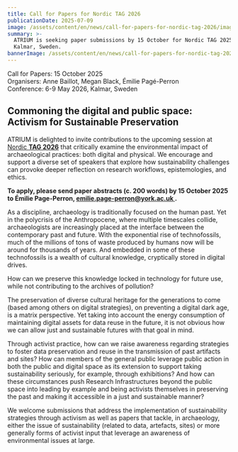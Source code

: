 ```yaml
---
title: Call for Papers for Nordic TAG 2026
publicationDate: 2025-07-09
image: /assets/content/en/news/call-for-papers-for-nordic-tag-2026/image.png
summary: >-
  ATRIUM is seeking paper submissions by 15 October for Nordic TAG 2025, in
  Kalmar, Sweden. 
bannerImage: /assets/content/en/news/call-for-papers-for-nordic-tag-2026/bannerImage.jpg
---
```

Call for Papers: 15 October 2025\
Organisers: Anne Baillot, Megan Black, Émilie Pagé-Perron\
Conference: 6-9 May 2026, Kalmar, Sweden

## **Commoning the digital and public space: Activism for Sustainable Preservation** 

ATRIUM is delighted to invite contributions to the upcoming session at [Nordic **TAG 2026**](https://lnu.se/en/meet-linnaeus-university/conferences/tag-2026/) that critically examine the environmental impact of archaeological practices: both digital and physical. We encourage and support a diverse set of speakers that explore how sustainability challenges can provoke deeper reflection on research workflows, epistemologies, and ethics.

**To apply, please send paper abstracts (c. 200 words) by 15 October 2025 to Émilie Page-Perron, [emilie.page-perron@york.ac.uk ](mailto:emilie.page-perron@york.ac.uk).**

As a discipline, archaeology is traditionally focused on the human past. Yet in the polycrisis of the Anthropocene, where multiple timescales collide, archaeologists are increasingly placed at the interface between the contemporary past and future. With the exponential rise of technofossils, much of the millions of tons of waste produced by humans now will be around for thousands of years. And embedded in some of these technofossils is a wealth of cultural knowledge, cryptically stored in digital drives. 

How can we preserve this knowledge locked in technology for future use, while not contributing to the archives of pollution? 

The preservation of diverse cultural heritage for the generations to come (based among others on digital strategies), on preventing a digital dark age, is a matrix perspective. Yet taking into account the energy consumption of maintaining digital assets for data reuse in the future, it is not obvious how we can allow just and sustainable futures with that goal in mind.

Through activist practice, how can we raise awareness regarding strategies to foster data preservation and reuse in the transmission of past artifacts and sites? How can members of the general public leverage public action in both the public and digital space as its extension to support taking sustainability seriously, for example, through exhibitions? And how can these circumstances push Research Infrastructures beyond the public space into leading by example and being activists themselves in preserving the past and making it accessible in a just and sustainable manner?

We welcome submissions that address the implementation of sustainability strategies through activism as well as papers that tackle, in archaeology, either the issue of sustainability (related to data, artefacts, sites) or more generally forms of activist input that leverage an awareness of environmental issues at large.
